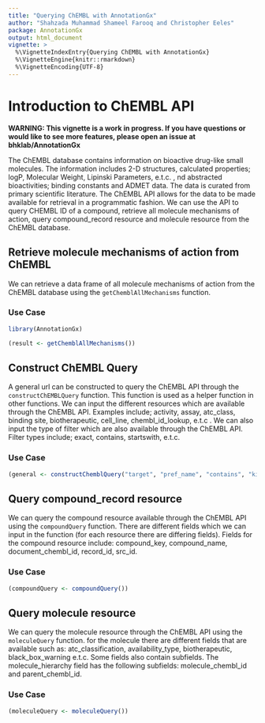 ```yaml
---
title: "Querying ChEMBL with AnnotationGx"
author: "Shahzada Muhammad Shameel Farooq and Christopher Eeles"
package: AnnotationGx
output: html_document
vignette: >
  %\VignetteIndexEntry{Querying ChEMBL with AnnotationGx}
  %\VignetteEngine{knitr::rmarkdown}
  %\VignetteEncoding{UTF-8}
---
```


# Introduction to ChEMBL API

**WARNING: This vignette is a work in progress. If you have questions or would
like to see more features, please open an issue at bhklab/AnnotationGx**

The ChEMBL database contains information on bioactive drug-like small molecules.
The information includes 2-D structures, calculated properties; logP, Molecular
Weight, Lipinski Parameters, e.t.c. , nd abstracted bioactivities; binding
constants and ADMET data. The data is curated from primary scientific literature.
The ChEMBL API allows for the data to be made available for retrieval in a
programmatic fashion. We can use the API to query CHEMBL ID of a compound, retrieve
all molecule mechanisms of action, query compound_record resource and molecule
resource from the ChEMBL database.

## Retrieve molecule mechanisms of action from ChEMBL

We can retrieve a data frame of all molecule mechanisms of action from the
ChEMBL database using the `getChemblAllMechanisms` function.

### Use Case

```r
library(AnnotationGx)

(result <- getChemblAllMechanisms())
```

## Construct ChEMBL Query

A general url can be constructed to query the ChEMBL API through the `constructChEMBLQuery`
function. This function is used as a helper function in other functions. We can
input the different resources which are available through the ChEMBL API. Examples
include; activity, assay, atc_class, binding site, biotherapeutic, cell_line, chembl_id_lookup,
e.t.c . We can also input the type of filter which are also available through the ChEMBL
API. Filter types include; exact, contains, startswith, e.t.c.

### Use Case
```r
(general <- constructChemblQuery("target", "pref_name", "contains", "kinase"))
```

## Query compound_record resource

We can query the compound resource available through the ChEMBL API using the
`compoundQuery` function. There are different fields which we can input in the
function (for each resource there are differing fields). Fields for the compound
resource include: compound_key, compound_name, document_chembl_id, record_id,
src_id.

### Use Case
```r
(compoundQuery <- compoundQuery())
```

## Query molecule resource

We can query the molecule resource through the ChEMBL API using the `moleculeQuery`
function. for the molecule there are different fields that are available such as:
atc_classification, availability_type, biotherapeutic, black_box_warning e.t.c. Some
fields also contain subfields. The molecule_hierarchy field has the following
subfields: molecule_chembl_id and parent_chembl_id.

### Use Case
```r
(moleculeQuery <- moleculeQuery())
```
